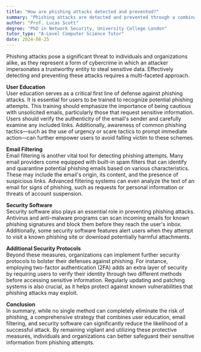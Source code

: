 ```yaml
---
title: "How are phishing attacks detected and prevented?"
summary: "Phishing attacks are detected and prevented through a combination of user education, email filtering, and security software."
author: "Prof. Lucas Scott"
degree: "PhD in Network Security, University College London"
tutor_type: "A-Level Computer Science Tutor"
date: 2024-08-25
---
```


Phishing attacks pose a significant threat to individuals and organizations alike, as they represent a form of cybercrime in which an attacker impersonates a trustworthy entity to steal sensitive data. Effectively detecting and preventing these attacks requires a multi-faceted approach.

**User Education**  
User education serves as a critical first line of defense against phishing attacks. It is essential for users to be trained to recognize potential phishing attempts. This training should emphasize the importance of being cautious with unsolicited emails, particularly those that request sensitive information. Users should verify the authenticity of the email's sender and carefully examine any included links. Additionally, awareness of common phishing tactics—such as the use of urgency or scare tactics to prompt immediate action—can further empower users to avoid falling victim to these schemes.

**Email Filtering**  
Email filtering is another vital tool for detecting phishing attempts. Many email providers come equipped with built-in spam filters that can identify and quarantine potential phishing emails based on various characteristics. These may include the email's origin, its content, and the presence of suspicious links. Advanced filtering systems can even analyze the text of an email for signs of phishing, such as requests for personal information or threats of account suspension.

**Security Software**  
Security software also plays an essential role in preventing phishing attacks. Antivirus and anti-malware programs can scan incoming emails for known phishing signatures and block them before they reach the user's inbox. Additionally, some security software features alert users when they attempt to visit a known phishing site or download potentially harmful attachments.

**Additional Security Protocols**  
Beyond these measures, organizations can implement further security protocols to bolster their defenses against phishing. For instance, employing two-factor authentication (2FA) adds an extra layer of security by requiring users to verify their identity through two different methods before accessing sensitive information. Regularly updating and patching systems is also crucial, as it helps protect against known vulnerabilities that phishing attacks may exploit.

**Conclusion**  
In summary, while no single method can completely eliminate the risk of phishing, a comprehensive strategy that combines user education, email filtering, and security software can significantly reduce the likelihood of a successful attack. By remaining vigilant and utilizing these protective measures, individuals and organizations can better safeguard their sensitive information from phishing attempts.
    